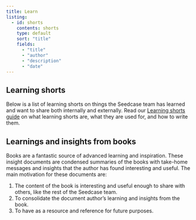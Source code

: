```yaml
---
title: Learn
listing:
  - id: shorts
    contents: shorts
    type: default
    sort: "title"
    fields: 
      - "title"
      - "author"
      - "description"
      - "date"
---
```


## Learning shorts

Below is a list of learning shorts on things the Seedcase team has
learned and want to share both internally and externally. Read our
[Learning shorts
guide](https://community.seedcase-project.org/guides/learning-shorts) on
what learning shorts are, what they are used for, and how to write them.

::: {#shorts}
:::

## Learnings and insights from books

Books are a fantastic source of advanced learning and inspiration. 
These insight documents are condensed summaries of the books with
take-home messages and insights that the author has found interesting
and useful. 
The main motivation for these documents
are:

1. The content of the book is interesting and useful enough to share with others, like the 
rest of the Seedcase team.
1. To consolidate the document author's learning and insights from the book.
1. To have as a resource and reference for future purposes.
